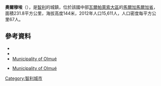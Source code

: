 '''奧爾穆埃'''（{{lang-es|Olmué}}），是[[智利|智利]]的城鎮，位於該國中部[[瓦爾帕萊索大區|瓦爾帕萊索大區]]的[[馬爾加馬爾加省|馬爾加馬爾加省]]，面積231.8平方公里，海拔高度144米，2012年人口15,611人，人口密度每平方公里67人。

{{Coord|32|59|43|S|71|11|8|W|display=title}}

==參考資料==
*{{Cite web|url=http://www.muniolmue.cl/|title=Municipality of Olmué|accessdate=28 July 2010|language=es|archive-date=2021-01-19|archive-url=https://web.archive.org/web/20210119180523/https://www.muniolmue.cl/|dead-url=no}}
*{{cite web |url= http://www.ine.cl/canales/chile_estadistico/censos_poblacion_vivienda/censo_pobl_vivi.php |title= National Statistics Institute |accessdate= 28 July 2010 |language= es |archive-date= 2019-01-06 |archive-url= https://web.archive.org/web/20190106234357/http://www.ine.cl/404.html?aspxerrorpath=%2Fcanales%2Fchile_estadistico%2Fcensos_poblacion_vivienda%2Fcenso_pobl_vivi.php |dead-url= no }}
*[http://www.muniolmue.cl/ Municipality of Olmué] {{Wayback|url=http://www.muniolmue.cl/ |date=20210119180523 }}
* {{es icon}} [http://www.muniolmue.cl/ Municipality of Olmué] {{Wayback|url=http://www.muniolmue.cl/ |date=20210119180523 }}

{{Chile-geo-stub}}
[[Category:智利城市|Category:智利城市]]